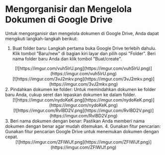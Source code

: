 # Mengorganisir dan Mengelola Dokumen di Google Drive
Untuk mengorganisir dan mengelola dokumen di Google Drive, Anda dapat
mengikuti langkah-langkah berikut:
1. Buat folder baru: Langkah pertama buka Google Drive terlebih dahulu. Klik tombol
&quot;Baru/new&quot; di bagian kiri layar dan pilih opsi &quot;Folder&quot;. Beri nama folder baru Anda
dan klik tombol &quot;Buat/create&quot;.
<div align = "center">
[![https://imgur.com/vuh5lrU.png](https://imgur.com/vuh5lrU.png)](https://imgur.com/vuh5lrU.png)
</div>
<div align = "center">
[![https://imgur.com/3vJ2mkv.png](https://imgur.com/3vJ2mkv.png)](https://imgur.com/3vJ2mkv.png)
</div>
    2. Pindahkan dokumen ke folder: Untuk memindahkan dokumen ke folder baru Anda,
cukup seret dan lepaskan dokumen ke dalam folder.
<div align = "center">
[![https://imgur.com/nydoKeK.png](https://imgur.com/nydoKeK.png)](https://imgur.com/nydoKeK.png)
</div>
<div align = "center">
[![https://imgur.com/RvIBD2V.png](https://imgur.com/RvIBD2V.png)](https://imgur.com/RvIBD2V.png)
</div>
    3. Beri nama dokumen dengan benar: Pastikan Anda memberi nama dokumen dengan
benar agar mudah ditemukan.
4. Gunakan fitur pencarian: Gunakan fitur pencarian Google Drive untuk menemukan
dokumen dengan cepat.
<div align = "center">
[![https://imgur.com/ZFlWlJf.png](https://imgur.com/ZFlWlJf.png)](https://imgur.com/ZFlWlJf.png)
</div>
